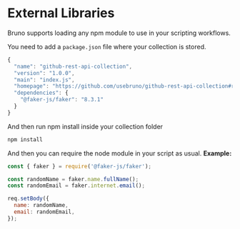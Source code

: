 # External Libraries

Bruno supports loading any npm module to use in your scripting workflows.

You need to add a `package.json` file where your collection is stored.

```js
{
  "name": "github-rest-api-collection",
  "version": "1.0.0",
  "main": "index.js",
  "homepage": "https://github.com/usebruno/github-rest-api-collection#readme",
  "dependencies": {
    "@faker-js/faker": "8.3.1"
  }
}
```

And then run npm install inside your collection folder

```bash
npm install
```

And then you can require the node module in your script as usual.
**Example:**

```js
const { faker } = require('@faker-js/faker');

const randomName = faker.name.fullName();
const randomEmail = faker.internet.email();

req.setBody({
  name: randomName,
  email: randomEmail,
});
```
